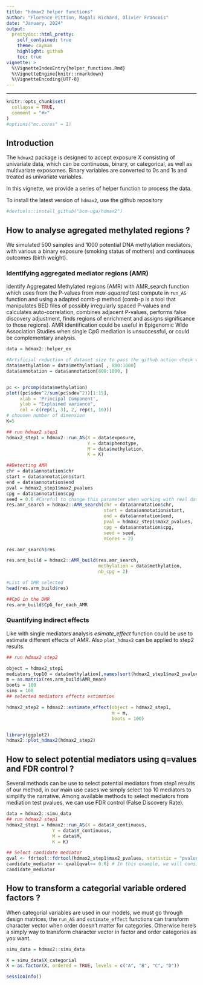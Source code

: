 ```yaml
---
title: "hdmax2 helper functions"
author: "Florence Pittion, Magali Richard, Olivier Francois"
date: "January, 2024"
output:
  prettydoc::html_pretty:
    self_contained: true
    theme: cayman
    highlight: github
    toc: true
vignette: >
  %\VignetteIndexEntry{helper_functions.Rmd}
  %\VignetteEngine{knitr::rmarkdown}
  %\VignetteEncoding{UTF-8}
---
```


---

```r
knitr::opts_chunk$set(
  collapse = TRUE,
  comment = "#>"
)
#options("mc.cores" = 1)

```



## Introduction 

The `hdmax2` package is designed to accept exposure $X$ consisting of univariate data, which can be continuous, binary, or categorical, as well as multivariate exposomes. Binary variables are converted to 0s and 1s and treated as univariate variables. 

In this vignette, we provide a series of helper function to process the data.

To install the latest version of `hdmax2`, use the github repository 
```r
#devtools::install_github("bcm-uga/hdmax2")
```


## How to analyse agregated methylated regions ?

We simulated 500 samples and 1000 potential DNA methylation mediators, with various a binary exposure (smoking status of mothers) and continuous outcomes (birth weight).

### Identifying aggregated mediator regions (AMR)


Identify Aggregated Methylated regions (AMR) with AMR_search function which uses from the P-values from *max-squared* test compute in `run_AS` function and using a adapted comb-p method (comb-p is a tool that manipulates BED files of possibly irregularly spaced P-values and calculates auto-correlation, combines adjacent P-values, performs false discovery adjustment, finds regions of enrichment and assigns significance to those regions). AMR identification could be useful in Epigenomic Wide Association Studies when single CpG mediation is unsuccessful, or could be complementary analysis.


```r
data = hdmax2::helper_ex

#Artificial reduction of dataset size to pass the github action check when building hdmax2 website
data$methylation = data$methylation[ , 800:1000]
data$annotation = data$annotation[800:1000, ]


pc <- prcomp(data$methylation)
plot((pc$sdev^2/sum(pc$sdev^2))[1:15],
     xlab = 'Principal Component',
     ylab = "Explained variance",
     col = c(rep(1, 3), 2, rep(1, 16)))
# choosen number of dimension
K=5

## run hdmax2 step1
hdmax2_step1 = hdmax2::run_AS(X = data$exposure,
                              Y = data$phenotype,
                              M = data$methylation, 
                              K = K)

##Detecting AMR
chr = data$annotation$chr
start = data$annotation$start
end = data$annotation$end
pval = hdmax2_step1$max2_pvalues
cpg = data$annotation$cpg
seed = 0.6 #Careful to change this parameter when working with real data
res.amr_search = hdmax2::AMR_search(chr = data$annotation$chr,
                                    start = data$annotation$start,
                                    end = data$annotation$end,
                                    pval = hdmax2_step1$max2_pvalues,
                                    cpg = data$annotation$cpg,
                                    seed = seed, 
                                    nCores = 2)

res.amr_search$res

res.arm_build = hdmax2::AMR_build(res.amr_search, 
                                  methylation = data$methylation, 
                                  nb_cpg = 2)

#List of DMR selected
head(res.arm_build$res)

##CpG in the DMR
res.arm_build$CpG_for_each_AMR

```

### Quantifying indirect effects 

Like with single mediators analysis *esimate_effect* function could be use to estimate different effects of AMR. Also `plot_hdmax2` can be applied to step2 results.


```r
## run hdmax2 step2

object = hdmax2_step1
mediators_top10 = data$methylation[,names(sort(hdmax2_step1$max2_pvalues)[1:10])]
m = as.matrix(res.arm_build$AMR_mean)
boots = 100
sims = 100
## selected mediators effects estimation

hdmax2_step2 = hdmax2::estimate_effect(object = hdmax2_step1,
                                       m = m,
                                       boots = 100)


library(ggplot2)
hdmax2::plot_hdmax2(hdmax2_step2)


```

## How to select potential mediators using q=values and FDR control ?

Several methods can be use to select potential mediators from step1 results of our method, in our main use cases we simply select top 10 mediators to simplify the narrative. Among available methods to select mediators from mediation test pvalues, we can use FDR control (False Discovery Rate).

```r

data = hdmax2::simu_data
## run hdmax2 step1
hdmax2_step1 = hdmax2::run_AS(X = data$X_continuous,
                 Y = data$Y_continuous,
                 M = data$M, 
                 K = K)

## Select candidate mediator  
qval <- fdrtool::fdrtool(hdmax2_step1$max2_pvalues, statistic = "pvalue", plot = F, verbose = F)$qval
candidate_mediator <- qval[qval<= 0.8] # In this example, we will consider FDR levels <80%.
candidate_mediator

```

## How to transform a categorial variable ordered factors ?

When categorial variables are used in our models, we must go through design matrices, the `run_AS` and `estimate_effect` functions can transform character vector when order doesn't matter for categories. Otherwise here's a simply way to transform character vector in factor and order categories as you want. 

```r
simu_data = hdmax2::simu_data

X = simu_data$X_categorial
X = as.factor(X, ordered = TRUE, levels = c("A", "B", "C", "D"))

```


```r
sessionInfo()
```